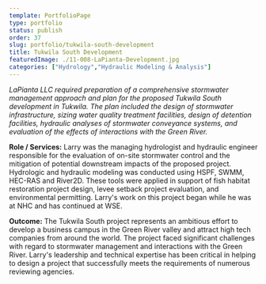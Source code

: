 ```yaml
---
template: PortfolioPage
type: portfolio
status: publish
order: 37
slug: portfolio/tukwila-south-development
title: Tukwila South Development
featuredImage: ./11-008-LaPianta-Development.jpg
categories: ["Hydrology","Hydraulic Modeling & Analysis"]
---
```


_LaPianta LLC required preparation of a comprehensive stormwater management approach and plan for the proposed Tukwila South development in Tukwila. The plan included the design of stormwater infrastructure, sizing water quality treatment facilities, design of detention facilities, hydraulic analyses of stormwater conveyance systems, and evaluation of the effects of interactions with the Green River._  
  
**Role / Services:** Larry was the managing hydrologist and hydraulic engineer responsible for the evaluation of on-site stormwater control and the mitigation of potential downstream impacts of the proposed project. Hydrologic and hydraulic modeling was conducted using HSPF, SWMM, HEC-RAS and River2D. These tools were applied in support of fish habitat restoration project design, levee setback project evaluation, and environmental permitting. Larry's work on this project began while he was at NHC and has continued at WSE.  
  
**Outcome:** The Tukwila South project represents an ambitious effort to develop a business campus in the Green River valley and attract high tech companies from around the world. The project faced significant challenges with regard to stormwater management and interactions with the Green River. Larry's leadership and technical expertise has been critical in helping to design a project that successfully meets the requirements of numerous reviewing agencies.